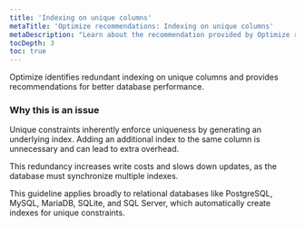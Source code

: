 ```yaml
---
title: 'Indexing on unique columns'
metaTitle: 'Optimize recommendations: Indexing on unique columns'
metaDescription: "Learn about the recommendation provided by Optimize regarding indexing on uniquely constrained columns."
tocDepth: 3
toc: true
---
```


Optimize identifies redundant indexing on unique columns and provides recommendations for better database performance.

### Why this is an issue

Unique constraints inherently enforce uniqueness by generating an underlying index. Adding an additional index to the same column is unnecessary and can lead to extra overhead. 

This redundancy increases write costs and slows down updates, as the database must synchronize multiple indexes.

This guideline applies broadly to relational databases like PostgreSQL, MySQL, MariaDB, SQLite, and SQL Server, which automatically create indexes for unique constraints.
